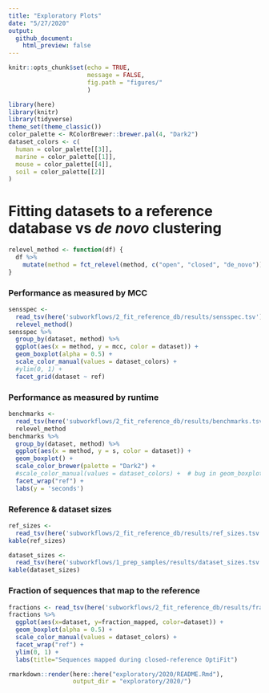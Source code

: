 ```yaml
---
title: "Exploratory Plots"
date: "5/27/2020"
output: 
  github_document:
    html_preview: false
---
```


```r
knitr::opts_chunk$set(echo = TRUE,
                      message = FALSE,
                      fig.path = "figures/"
                      )
```
```r
library(here)
library(knitr)
library(tidyverse)
theme_set(theme_classic())
color_palette <- RColorBrewer::brewer.pal(4, "Dark2")
dataset_colors <- c(
  human = color_palette[[3]],
  marine = color_palette[[1]],
  mouse = color_palette[[4]],
  soil = color_palette[[2]]
)
```

# Fitting datasets to a reference database vs _de novo_ clustering
```r
relevel_method <- function(df) {
  df %>%
    mutate(method = fct_relevel(method, c("open", "closed", "de_novo")))
}
```


### Performance as measured by MCC
```r
sensspec <-
  read_tsv(here('subworkflows/2_fit_reference_db/results/sensspec.tsv')) %>%
  relevel_method()
sensspec %>%
  group_by(dataset, method) %>%
  ggplot(aes(x = method, y = mcc, color = dataset)) +
  geom_boxplot(alpha = 0.5) +
  scale_color_manual(values = dataset_colors) +
  #ylim(0, 1) +
  facet_grid(dataset ~ ref)
```

### Performance as measured by runtime
```r
benchmarks <-
  read_tsv(here('subworkflows/2_fit_reference_db/results/benchmarks.tsv')) %>%
  relevel_method
benchmarks %>%
  group_by(dataset, method) %>%
  ggplot(aes(x = method, y = s, color = dataset)) +
  geom_boxplot() +
  scale_color_brewer(palette = "Dark2") +
  #scale_color_manual(values = dataset_colors) +  # bug in geom_boxplot with manual colors?
  facet_wrap("ref") +
  labs(y = 'seconds')
```

### Reference & dataset sizes
```r
ref_sizes <-
  read_tsv(here('subworkflows/2_fit_reference_db/results/ref_sizes.tsv'))
kable(ref_sizes)
```


```r
dataset_sizes <-
  read_tsv(here('subworkflows/1_prep_samples/results/dataset_sizes.tsv'))
kable(dataset_sizes)
```

### Fraction of sequences that map to the reference
```r
fractions <- read_tsv(here('subworkflows/2_fit_reference_db/results/fraction_reads_mapped.tsv'))
fractions %>% 
  ggplot(aes(x=dataset, y=fraction_mapped, color=dataset)) +
  geom_boxplot(alpha = 0.5) +
  scale_color_manual(values = dataset_colors) +
  facet_wrap("ref") +
  ylim(0, 1) +
  labs(title="Sequences mapped during closed-reference OptiFit")
```






```r
rmarkdown::render(here::here("exploratory/2020/README.Rmd"), 
                  output_dir = "exploratory/2020/")
```


